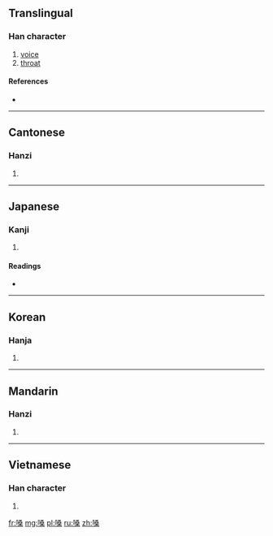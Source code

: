 ==Translingual==

===Han character===
{{Han char|rn=30|rad=口|as=10|sn=13|four=6709<sub>4</sub>|canj=口水水木 (REED)}}

# [[voice]]
# [[throat]]

====References====
* {{Han ref|kx=0202.260|dkj=04070|dj=0425.070|hdz=10672.060|uh=55D3|ud=21971|bh=B6DA|bd=46810}}

----

==Cantonese==

===Hanzi===
{{yue-hanzi|jyut=|y=song2}}

# {{defn|lang=yue|sort=口10}}

----

==Japanese==

===Kanji===
{{ja-kanji|grade=|rs=口10}}

# {{defn|lang=ja|sort=口10}}

====Readings====
* {{ja-readings|on=[[そう]] (sō)|kun=[[のど]] (nodo)}}

----

==Korean==

===Hanja===
{{ko-hanja|hangeul=상|rv=sang|mr=sang}}

# {{defn|lang=ko|sort=口10}}

----

==Mandarin==

===Hanzi===
{{cmn-hanzi|pin=[[sǎng]] ([[sang3]])|wg=sang<sup>3</sup>}}

# {{defn|lang=cmn|sort=口10}}

----

==Vietnamese==

===Han character===
{{vi-hantu|[[tảng]], [[tang]]|rs=口10}}

# {{defn|lang=vi|sort=口10}}

[[fr:嗓]]
[[mg:嗓]]
[[pl:嗓]]
[[ru:嗓]]
[[zh:嗓]]
